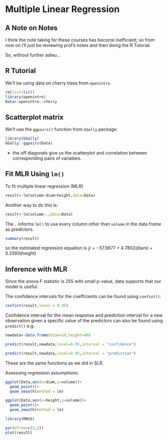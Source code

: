 # Multiple Linear Regression

## A Note on Notes

I think the note taking for these courses has become inefficient; so from now on I'll just be reviewing prof's notes and then doing the R Tutorial.

So, without further adieu...

## R Tutorial

We'll be using data on cherry trees from `openintro`.

```r
rm(list=ls())
library(openintro)
Data<-openintro::cherry
```

## Scatterplot matrix

We'll use the `ggpairs()` function from `GGally` package:

```r
library(GGally)
GGally::ggpairs(Data)
```

* the off diagonals give us the scatterplot and correlation between corresponding pairs of variables.

## Fit MLR Using `lm()`

To fit multiple linear regression (MLR)

```r
result<-lm(volume~diam+height,data=Data)
```

Another way to do this is:

```r
result<-lm(volume~.,data=Data)
```

The `.` informs `lm()` to use every column other than `volume` in the data frame as predictors.

```r
summary(result)
```

so the estimated regression equation is $\hat{y}=-57.9877+4.7802\text{(diam)}+0.3393\text{(height)}$

## Inference with MLR

Since the anova F statistic is 255 with small p-value, data supports that our model is useful.

The confidence intervals for the coefficients can be found using `confint()`:

```r
confint(result,level = 0.95)
```

Confidence interval for the mean response and prediction interval for a new observation given a specific value of the predictors can also be found using `predict()` e.g.

```r
newdata<-data.frame(diam=10,height=80)

predict(result,newdata,level=0.95,interval = "confidence")
```

```r
predict(result,newdata,level=0.95,interval = "prediction")
```

These are the same functions as we did in SLR.

Assessing regression assumptions:

```r
ggplot(Data,aes(x=diam,y=volume))+
  geom_point()+
  geom_smooth(method = lm)
```

```r
ggplot(Data,aes(x=height,y=volume))+
  geom_point()+
  geom_smooth(method = lm)
```

```r
library(MASS)

par(mfrow=c(2,2))
plot(result)
```

























